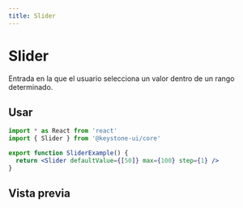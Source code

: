 ```yaml
---
title: Slider
---
```



# Slider

Entrada en la que el usuario selecciona un valor dentro de un rango determinado.

## Usar

```jsx
import * as React from 'react'
import { Slider } from '@keystone-ui/core'

export function SliderExample() {
  return <Slider defaultValue={[50]} max={100} step={1} />
}
```

## Vista previa

<Preview>
  <Slider defaultValue={[50]} max={100} step={1} />
</Preview>
